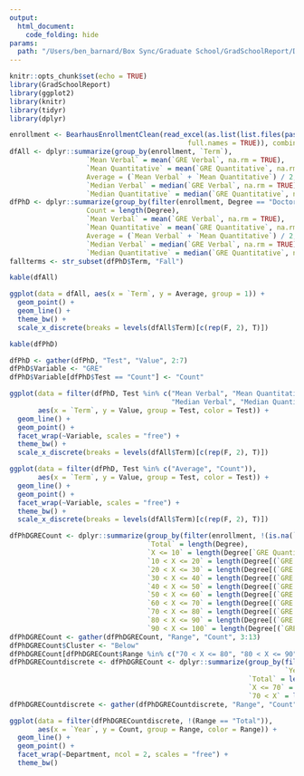 ```yaml
---
output:
  html_document:
    code_folding: hide
params: 
  path: "/Users/ben_barnard/Box Sync/Graduate School/GradSchoolReport/Data"
---
```


```r
knitr::opts_chunk$set(echo = TRUE)
library(GradSchoolReport)
library(ggplot2)
library(knitr)
library(tidyr)
library(dplyr)
```

```r
enrollment <- BearhausEnrollmentClean(read_excel(as.list(list.files(paste0(params$path, "/BearhausEnrollment"), 
                                            full.names = TRUE)), combine = TRUE))
dfAll <- dplyr::summarize(group_by(enrollment, `Term`), 
                   `Mean Verbal` = mean(`GRE Verbal`, na.rm = TRUE), 
                   `Mean Quantitative` = mean(`GRE Quantitative`, na.rm = TRUE), 
                   Average = (`Mean Verbal` + `Mean Quantitative`) / 2, 
                   `Median Verbal` = median(`GRE Verbal`, na.rm = TRUE), 
                   `Median Quantitative` = median(`GRE Quantitative`, na.rm = TRUE))
dfPhD <- dplyr::summarize(group_by(filter(enrollment, Degree == "Doctor of Philosophy"), `Term`), 
                   Count = length(Degree),
                   `Mean Verbal` = mean(`GRE Verbal`, na.rm = TRUE), 
                   `Mean Quantitative` = mean(`GRE Quantitative`, na.rm = TRUE), 
                   Average = (`Mean Verbal` + `Mean Quantitative`) / 2, 
                   `Median Verbal` = median(`GRE Verbal`, na.rm = TRUE), 
                   `Median Quantitative` = median(`GRE Quantitative`, na.rm = TRUE))
fallterms <- str_subset(dfPhD$Term, "Fall")
```

```r
kable(dfAll)
```

```r
ggplot(data = dfAll, aes(x = `Term`, y = Average, group = 1)) +
  geom_point() +
  geom_line() +
  theme_bw() + 
  scale_x_discrete(breaks = levels(dfAll$Term)[c(rep(F, 2), T)])
```

```r
kable(dfPhD)
```

```r
dfPhD <- gather(dfPhD, "Test", "Value", 2:7)
dfPhD$Variable <- "GRE"
dfPhD$Variable[dfPhD$Test == "Count"] <- "Count"
```

```r
ggplot(data = filter(dfPhD, Test %in% c("Mean Verbal", "Mean Quantitative", "Count", 
                                        "Median Verbal", "Median Quantitative")), 
       aes(x = `Term`, y = Value, group = Test, color = Test)) +
  geom_line() +
  geom_point() +
  facet_wrap(~Variable, scales = "free") +
  theme_bw() + 
  scale_x_discrete(breaks = levels(dfAll$Term)[c(rep(F, 2), T)])
```

```r
ggplot(data = filter(dfPhD, Test %in% c("Average", "Count")), 
       aes(x = `Term`, y = Value, group = Test, color = Test)) +
  geom_line() +
  geom_point() +
  facet_wrap(~Variable, scales = "free") +
  theme_bw() + 
  scale_x_discrete(breaks = levels(dfAll$Term)[c(rep(F, 2), T)])
```

```r
dfPhDGRECount <- dplyr::summarize(group_by(filter(enrollment, !(is.na(`GRE Verbal`)), Degree == "Doctor of Philosophy", `Term Flag` == "Fall"), `Year`, Department),
                                  `Total` = length(Degree),
                                  `X <= 10` = length(Degree[`GRE Quantitative` <= 10 | `GRE Verbal` <= 10]),
                                  `10 < X <= 20` = length(Degree[(`GRE Quantitative` <= 20 & `GRE Quantitative` > 10)]),
                                  `20 < X <= 30` = length(Degree[(`GRE Quantitative` <= 30 & `GRE Quantitative` > 20)]),
                                  `30 < X <= 40` = length(Degree[(`GRE Quantitative` <= 40 & `GRE Quantitative` > 30)]),
                                  `40 < X <= 50` = length(Degree[(`GRE Quantitative` <= 50 & `GRE Quantitative` > 40)]),
                                  `50 < X <= 60` = length(Degree[(`GRE Quantitative` <= 60 & `GRE Quantitative` > 50)]),
                                  `60 < X <= 70` = length(Degree[(`GRE Quantitative` <= 70 & `GRE Quantitative` > 60)]),
                                  `70 < X <= 80` = length(Degree[(`GRE Quantitative` <= 80 & `GRE Quantitative` > 70)]),
                                  `80 < X <= 90` = length(Degree[(`GRE Quantitative` <= 90 & `GRE Quantitative` > 80)]),
                                  `90 < X <= 100` = length(Degree[(`GRE Quantitative` <= 100 & `GRE Quantitative` > 90)]))
dfPhDGRECount <- gather(dfPhDGRECount, "Range", "Count", 3:13)
dfPhDGRECount$Cluster <- "Below"
dfPhDGRECount[dfPhDGRECount$Range %in% c("70 < X <= 80", "80 < X <= 90", "90 < X <= 100"),]$Cluster <- "Above"
dfPhDGRECountdiscrete <- dfPhDGRECount <- dplyr::summarize(group_by(filter(enrollment, !(is.na(`GRE Verbal`)), Degree == "Doctor of Philosophy", `Term Flag` == "Fall"), 
                                                                    `Year`, Department),
                                                           `Total` = length(Degree),
                                                           `X <= 70` = length(Degree[`GRE Quantitative` <= 70]),
                                                           `70 < X` = length(Degree[(`GRE Quantitative` > 70)]))
dfPhDGRECountdiscrete <- gather(dfPhDGRECountdiscrete, "Range", "Count", 3:5)
```

```r
ggplot(data = filter(dfPhDGRECountdiscrete, !(Range == "Total")), 
       aes(x = `Year`, y = Count, group = Range, color = Range)) +
  geom_line() +
  geom_point() +
  facet_wrap(~Department, ncol = 2, scales = "free") +
  theme_bw()
```


